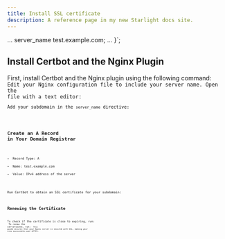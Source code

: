 ```yaml
---
title: Install SSL certificate 
description: A reference page in my new Starlight docs site.
---
```

  ...
  server_name test.example.com;
  ...
}`;

## Install Certbot and the Nginx Plugin
First, install Certbot and the Nginx plugin using the following command:
<Code code="sudo apt install certbot python3-certbot-nginx" lang="bash" />
Edit your Nginx configuration file to include your server name. Open the file with a text editor:
<Code code="sudo vim /etc/nginx/sites-available/default" lang="bash" />
Add your subdomain in the `server_name` directive:
<Code code={exampleCode} lang="text" />
<Code code="sudo nginx -t" lang="bash" />
## Create an A Record in Your Domain Registrar
- Record Type: A
- Name: test.example.com
- Value: IPv4 address of the server

Run Certbot to obtain an SSL certificate for your subdomain:
<Code code="sudo certbot --nginx -d test.example.com" lang="bash" />
## Renewing the Certificate
To check if the certificate is close to expiring, run:
<Code code="sudo certbot renew --dry-run" lang="bash" />
To renew the certificate, run:
<Code code="sudo certbot renew" lang="bash" />
This guide ensures that your Nginx server is secured with SSL, making your site accessible over HTTPS.